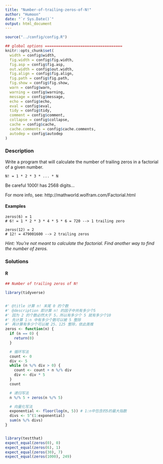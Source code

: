 ```yaml
---
title: "Number-of-trailing-zeros-of-N!"
author: "Humoon"
date: "`r Sys.Date()`"
output: html_document
---
```



```r
source("../config/config.R")

## global options ===================================
knitr::opts_chunk$set(
  width = config$width,
  fig.width = config$fig.width,
  fig.asp = config$fig.asp,
  out.width = config$out.width,
  fig.align = config$fig.align,
  fig.path = config$fig.path,
  fig.show = config$fig.show,
  warn = config$warn,
  warning = config$warning,
  message = config$message,
  echo = config$echo,
  eval = config$eval,
  tidy = config$tidy,
  comment = config$comment,
  collapse = config$collapse,
  cache = config$cache,
  cache.comments = config$cache.comments,
  autodep = config$autodep
)
```

### Description

Write a program that will calculate the number of trailing zeros in a factorial of a given number.

`N! = 1 * 2 * 3 * ... * N`

Be careful 1000! has 2568 digits...

For more info, see: http://mathworld.wolfram.com/Factorial.html

#### Examples

```
zeros(6) = 1
# 6! = 1 * 2 * 3 * 4 * 5 * 6 = 720 --> 1 trailing zero

zeros(12) = 2
# 12! = 479001600 --> 2 trailing zeros
```

*Hint: You're not meant to calculate the factorial. Find another way to find the number of zeros.*

### Solutions


#### R

```r
## Number of trailing zeros of N!

library(tidyverse)


#' @title 计算 n! 末尾 0 的个数
#' @description 即计算 n! 的因子中共有多少个5
#' 因为 2 的个数必然大于 5，所以有多少个 5 就有多少个10
#' 先计算 1:n 中有多少个数可以被 5 整除
#' 再计算有多少个可以被 25、125 整除，依此类推
zeros <- function(n) {
  if (n == 0) {
    return(0)
  }

  # 循环写法
  count <- 0
  div <- 5
  while (n %/% div > 0) {
    count <- count + n %/% div
    div <- div * 5
  }
  count

  # 递归写法
  n %/% 5 + zeros(n %/% 5)

  # 向量化写法
  exponential <- floor(log(n, 5)) # 1:n中包含的5的最大指数
  divs <- 5^(1:exponential)
  sum(n %/% divs)
}


library(testthat)
expect_equal(zeros(0), 0)
expect_equal(zeros(6), 1)
expect_equal(zeros(30), 7)
expect_equal(zeros(1000), 249)

```
